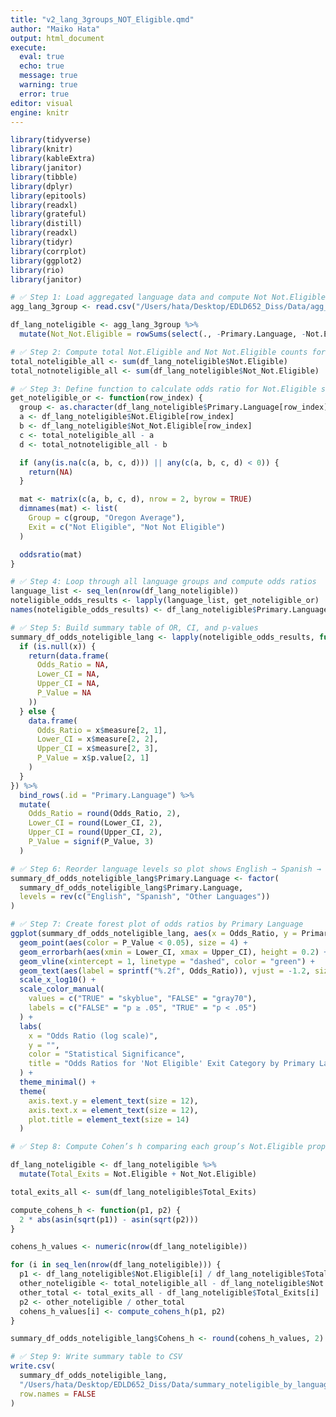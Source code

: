 ```yaml
---
title: "v2_lang_3groups_NOT_Eligible.qmd"
author: "Maiko Hata"
output: html_document
execute: 
  eval: true 
  echo: true
  message: true 
  warning: true
  error: true
editor: visual
engine: knitr
---
```


```r
library(tidyverse)
library(knitr)
library(kableExtra)
library(janitor)
library(tibble)
library(dplyr)
library(epitools)
library(readxl)
library(grateful)
library(distill)
library(readxl)
library(tidyr)
library(corrplot)
library(ggplot2)
library(rio)
library(janitor)
```

```r
# ✅ Step 1: Load aggregated language data and compute Not Not.Eligible column
agg_lang_3group <- read.csv("/Users/hata/Desktop/EDLD652_Diss/Data/agg_by_lang_3group.csv")

df_lang_noteligible <- agg_lang_3group %>%
  mutate(Not_Not.Eligible = rowSums(select(., -Primary.Language, -Not.Eligible)))

```

```r
# ✅ Step 2: Compute total Not.Eligible and Not Not.Eligible counts for all of Oregon
total_noteligible_all <- sum(df_lang_noteligible$Not.Eligible)
total_notnoteligible_all <- sum(df_lang_noteligible$Not_Not.Eligible)

```

```r
# ✅ Step 3: Define function to calculate odds ratio for Not.Eligible status by language
get_noteligible_or <- function(row_index) {
  group <- as.character(df_lang_noteligible$Primary.Language[row_index])
  a <- df_lang_noteligible$Not.Eligible[row_index]
  b <- df_lang_noteligible$Not_Not.Eligible[row_index]
  c <- total_noteligible_all - a
  d <- total_notnoteligible_all - b

  if (any(is.na(c(a, b, c, d))) || any(c(a, b, c, d) < 0)) {
    return(NA)
  }

  mat <- matrix(c(a, b, c, d), nrow = 2, byrow = TRUE)
  dimnames(mat) <- list(
    Group = c(group, "Oregon Average"),
    Exit = c("Not Eligible", "Not Not Eligible")
  )

  oddsratio(mat)
}

```

```r
# ✅ Step 4: Loop through all language groups and compute odds ratios
language_list <- seq_len(nrow(df_lang_noteligible))
noteligible_odds_results <- lapply(language_list, get_noteligible_or)
names(noteligible_odds_results) <- df_lang_noteligible$Primary.Language

```

```r
# ✅ Step 5: Build summary table of OR, CI, and p-values
summary_df_odds_noteligible_lang <- lapply(noteligible_odds_results, function(x) {
  if (is.null(x)) {
    return(data.frame(
      Odds_Ratio = NA,
      Lower_CI = NA,
      Upper_CI = NA,
      P_Value = NA
    ))
  } else {
    data.frame(
      Odds_Ratio = x$measure[2, 1],
      Lower_CI = x$measure[2, 2],
      Upper_CI = x$measure[2, 3],
      P_Value = x$p.value[2, 1]
    )
  }
}) %>%
  bind_rows(.id = "Primary.Language") %>%
  mutate(
    Odds_Ratio = round(Odds_Ratio, 2),
    Lower_CI = round(Lower_CI, 2),
    Upper_CI = round(Upper_CI, 2),
    P_Value = signif(P_Value, 3)
  )

```

```r
# ✅ Step 6: Reorder language levels so plot shows English → Spanish → Other Languages
summary_df_odds_noteligible_lang$Primary.Language <- factor(
  summary_df_odds_noteligible_lang$Primary.Language,
  levels = rev(c("English", "Spanish", "Other Languages"))
)

```

```r
# ✅ Step 7: Create forest plot of odds ratios by Primary Language
ggplot(summary_df_odds_noteligible_lang, aes(x = Odds_Ratio, y = Primary.Language)) +
  geom_point(aes(color = P_Value < 0.05), size = 4) +
  geom_errorbarh(aes(xmin = Lower_CI, xmax = Upper_CI), height = 0.2) +
  geom_vline(xintercept = 1, linetype = "dashed", color = "green") +
  geom_text(aes(label = sprintf("%.2f", Odds_Ratio)), vjust = -1.2, size = 3.5) +
  scale_x_log10() +
  scale_color_manual(
    values = c("TRUE" = "skyblue", "FALSE" = "gray70"),
    labels = c("FALSE" = "p ≥ .05", "TRUE" = "p < .05")
  ) +
  labs(
    x = "Odds Ratio (log scale)",
    y = "",
    color = "Statistical Significance",
    title = "Odds Ratios for 'Not Eligible' Exit Category by Primary Language (Oregon)"
  ) +
  theme_minimal() +
  theme(
    axis.text.y = element_text(size = 12),
    axis.text.x = element_text(size = 12),
    plot.title = element_text(size = 14)
  )

```

```r
# ✅ Step 8: Compute Cohen’s h comparing each group’s Not.Eligible proportion to the rest of Oregon

df_lang_noteligible <- df_lang_noteligible %>%
  mutate(Total_Exits = Not.Eligible + Not_Not.Eligible)

total_exits_all <- sum(df_lang_noteligible$Total_Exits)

compute_cohens_h <- function(p1, p2) {
  2 * abs(asin(sqrt(p1)) - asin(sqrt(p2)))
}

cohens_h_values <- numeric(nrow(df_lang_noteligible))

for (i in seq_len(nrow(df_lang_noteligible))) {
  p1 <- df_lang_noteligible$Not.Eligible[i] / df_lang_noteligible$Total_Exits[i]
  other_noteligible <- total_noteligible_all - df_lang_noteligible$Not.Eligible[i]
  other_total <- total_exits_all - df_lang_noteligible$Total_Exits[i]
  p2 <- other_noteligible / other_total
  cohens_h_values[i] <- compute_cohens_h(p1, p2)
}

summary_df_odds_noteligible_lang$Cohens_h <- round(cohens_h_values, 2)

```

```r
# ✅ Step 9: Write summary table to CSV
write.csv(
  summary_df_odds_noteligible_lang,
  "/Users/hata/Desktop/EDLD652_Diss/Data/summary_noteligible_by_language.csv",
  row.names = FALSE
)

```

```r

```

```r

```

```r

```

```r

```
